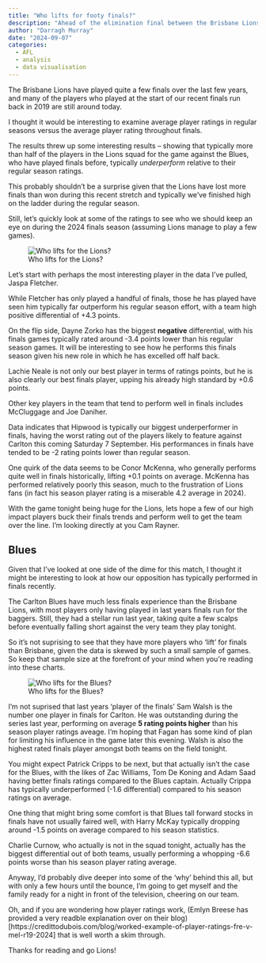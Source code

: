 ```yaml
---
title: "Who lifts for footy finals?"
description: "Ahead of the elimination final between the Brisbane Lions and Carlton Blues, I examine which players lift (or drop) in finals games." 
author: "Darragh Murray"
date: "2024-09-07"
categories:
  - AFL
  - analysis
  - data visualisation
---
```

The Brisbane Lions have played quite a few finals over the last few years, and many of the players who played at the start of our recent finals run back in 2019 are still around today. 

I thought it would be interesting to examine average player ratings in regular seasons versus the average player rating throughout finals. 

The results threw up some interesting results – showing that typically more than half of the players in the Lions squad for the game against the Blues,  who have played finals before, typically *underperform* relative to their regular season ratings.

This probably shouldn’t be a surprise given that the Lions have lost more finals than won during this recent stretch and typically we’ve finished high on the ladder during the regular season. 

Still, let’s quickly look at some of the ratings to see who we should keep an eye on during the 2024 finals season (assuming Lions manage to play a few games). 

![Who lifts for the Lions?](lions.png)

Let’s start with perhaps the most interesting player in the data I’ve pulled, Jaspa Fletcher. 

While Fletcher has only played a handful of finals, those he has played have seen him typically far outperform his regular season effort, with a team high positive differential of +4.3 points. 

On the flip side, Dayne Zorko has the biggest **negative** differential, with his finals games typically rated around -3.4 points lower than his regular season games. It will be interesting to see how he performs this finals season given his new role in which he has excelled off half back.

Lachie Neale is not only our best player in terms of ratings points, but he is also clearly our best finals player, upping his already high standard by +0.6 points.

Other key players in the team that tend to perform well in finals includes McCluggage and Joe Daniher.

Data indicates that Hipwood is typically our biggest underperformer in finals, having the worst rating out of the players likely to feature against Carlton this coming Saturday 7 September. His performances in finals have tended to be -2 rating points lower than regular season. 

One quirk of the data seems to be Conor McKenna, who generally performs quite well in finals historically, lifting +0.1 points on average. McKenna has performed relatively poorly this season, much to the frustration of Lions fans (in fact his season player rating is a miserable 4.2 average in 2024).

With the game tonight being huge for the Lions, lets hope a few of our high impact players buck their finals trends and perform well to get the team over the line. I'm looking directly at you Cam Rayner.

## Blues

Given that I've looked at one side of the dime for this match, I thought it might be interesting to look at how our opposition has typically performed in finals recently. 

The Carlton Blues have much less finals experience than the Brisbane Lions, with most players only having played in last years finals run for the baggers. Still, they had a stellar run last year, taking quite a few scalps before eventually falling short against the very team they play tonight.

So it's not suprising to see that they have more players who 'lift' for finals than Brisbane, given the data is skewed by such a small sample of games. So keep that sample size at the forefront of your mind when you're reading into these charts.

![Who lifts for the Blues?](blues.png)

I'm not suprised that last years 'player of the finals' Sam Walsh is the number one player in finals for Carlton. He was outstanding during the series last year, performing on average **5 rating points higher** than his season player ratings aveage. I'm hoping that Fagan has some kind of plan for limiting his influence in the game later this evening. Walsh is also the highest rated finals player amongst both teams on the field tonight.

You might expect Patrick Cripps to be next, but that actually isn't the case for the Blues, with the likes of Zac Williams, Tom De Koning and Adam Saad having better finals ratings compared to the Blues captain. Actually Crippa has typically underperformed (-1.6 differential) compared to his season ratings on average. 

One thing that might bring some comfort is that Blues tall forward stocks in finals have not usually faired well, with Harry McKay typically dropping around -1.5 points on average compared to his season statistics. 

Charlie Curnow, who actually is not in the squad tonight, actually has the biggest differential out of both teams, usually performing  a whopping -6.6 points worse than his season player rating average.

Anyway, I'd probably dive deeper into some of the 'why' behind this all, but with only a few hours until the bounce, I'm going to get myself and the family ready for a night in front of the television, cheering on our team. 

Oh, and if you are wondering how player ratings work, (Emlyn Breese has provided a very readble explanation over on their blog)[https://credittodubois.com/blog/worked-example-of-player-ratings-fre-v-mel-r19-2024] that is well worth a skim through. 

Thanks for reading and go Lions!